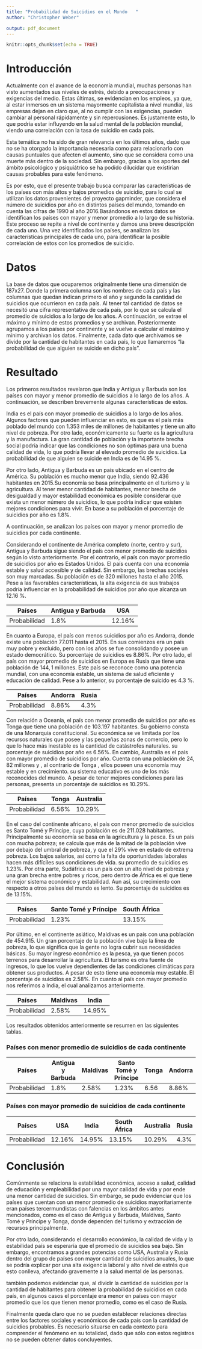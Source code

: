 ```yaml
---
title: "Probabilidad de Suicidios en el Mundo   "
author: "Christopher Weber"

output: pdf_document
---
```


```r
knitr::opts_chunk$set(echo = TRUE)
```

  
    
      
      
# Introducción

Actualmente con el avance de la economía mundial, muchas personas han visto aumentados sus niveles de estrés, debido a preocupaciones y exigencias del medio. Estas últimas, se evidencian en los empleos, ya que, al estar inmersos en un sistema mayormente capitalista a nivel mundial, las empresas dejan en claro que, al no cumplir con las exigencias, pueden cambiar al personal rápidamente y sin repercusiones. Es justamente esto, lo que podría estar influyendo en la salud mental de la población mundial, viendo una correlación con la tasa de suicidio en cada país.  

Esta temática no ha sido de gran relevancia en los últimos años, dado que no se ha otorgado la importancia necesaria como para relacionarlo con causas puntuales que afecten el aumento, sino que se considera como una muerte más dentro de la sociedad. Sin embargo, gracias a los aportes del ámbito psicológico y psiquiátrico se ha podido dilucidar que existirían causas probables para este fenómeno.  

Es por esto, que el presente trabajo busca comparar las características de los países con más altos y bajos promedios de suicidio, para lo cual se utilizan los datos provenientes del proyecto gapminder, que considera el número de suicidios por año en distintos países del mundo, tomando en cuenta las cifras de 1990 al año 2016.Basándonos en estos datos se identifican los países con mayor y menor promedio a lo largo de su historia. Este proceso se repite a nivel de continente y damos una breve descripción de cada uno. Una vez identificados los países, se analizan las características principales de cada uno, para identificar la posible correlación de estos con los promedios de suicidio.

# Datos  

La base de datos que ocuparemos originalmente tiene una dimensión de 187x27. Donde la primera columna son los nombres de cada país y las columnas que quedan indican primero el año y segundo la cantidad de suicidios que ocurrieron en cada país. Al tener tal cantidad de datos se necesitó una cifra representativa de cada país, por lo que se calcula el promedio de suicidios a lo largo de los años. A continuación, se extrae el máximo y mínimo de estos promedios y se archivan. Posteriormente agrupamos a los países por continente y se vuelve a calcular el máximo y mínimo y archivan los datos. Finalmente, cada dato que archivamos se divide por la cantidad de habitantes en cada país, lo que llamaremos "la probabilidad de que alguien se suicide en dicho país".   

\newpage



# Resultado

Los primeros resultados revelaron que India y Antigua y Barbuda son los países con mayor y menor promedio de suicidios a lo largo de los años. A continuación, se describen brevemente algunas características de estos.    

India es el país con mayor promedio de suicidios a lo largo de los años. Algunos factores que pueden influenciar en esto, es que es el país más poblado del mundo con $1.353$ miles de millones de habitantes y tiene un alto nivel de pobreza. Por otro lado, económicamente su fuerte es la agricultura y la manufactura. La gran cantidad de población y la importante brecha social podría indicar que las condiciones no son óptimas para una buena calidad de vida, lo que podría llevar al elevado promedio de suicidios. La probabilidad de que alguien se suicide en India es de 14.95 %.  
  
Por otro lado, Antigua y Barbuda es un país ubicado en el centro de América. Su población es mucho menor que India, siendo $92.436$ habitantes en 2015.Su economía se basa principalmente en el turismo y la agricultura. Al tener menor cantidad de habitantes, menor brecha de desigualdad y mayor estabilidad económica es posible considerar que exista un menor número de suicidios, lo que podría indicar que existen mejores condiciones para vivir. En base a su población el porcentaje de suicidios por año es 1.8%.  


A continuación, se analizan los países con mayor y menor promedio de suicidios por cada continente.     


Considerando el continente de América completo (norte, centro y sur), Antigua y Barbuda sigue siendo el país con menor promedio de suicidios según lo visto anteriormente. Por el contrario, el país con mayor promedio de suicidios por año es Estados Unidos. El país cuenta con una economía estable y salud accesible y de calidad. Sin embargo, las brechas sociales son muy marcadas. Su población es de $320$ millones hasta el año 2015. Pese a las favorables características, la alta exigencia de sus trabajos podría influenciar en la probabilidad de suicidios por año que alcanza un 12.16 %.    

| Países  | Antigua y Barbuda | USA |
| ---------- | ---------- | ---------- |
| Probabilidad | 1.8%  |  12.16% |  

En cuanto a Europa, el país con menos suicidios por año es Andorra, donde existe una población $77.011$ hasta el 2015. En sus comienzos era un país muy pobre y excluido, pero con los años se fue consolidando y posee un estado democrático.  Su porcentaje de suicidios es 8.86%. Por otro lado, el país con mayor promedio de suicidios en Europa es Rusia que tiene una población de $144,1$ millones. Este país se reconoce como una potencia mundial, con una economía estable, un sistema de salud eficiente y educación de calidad. Pese a lo anterior, su porcentaje de suicido es 4.3 %.    

| Países  | Andorra | Rusia |
| ---------- | ---------- | ---------- |
| Probabilidad  | 8.86%  |  4.3% |  

Con relación a Oceanía, el país con menor promedio de suicidios por año es Tonga que tiene una población de $103.197$ habitantes. Su gobierno consta de una Monarquía constitucional. Su económica se ve limitada por los recursos naturales que posee y las pequeñas zonas de comercio, pero lo que lo hace más inestable es la cantidad de catástrofes naturales. su porcentaje de suicidios por año es 6.56%. En cambio, Australia es el país con mayor promedio de suicidios por año. Cuenta con una población de $24,82$ millones y , al contrario de Tonga , ellos poseen una economía muy estable y en crecimiento. su sistema educativo es uno de los más reconocidos del mundo. A pesar de tener mejores condiciones para las personas, presenta un porcentaje de suicidios es 10.29%.   

| Países  | Tonga | Australia |
| ---------- | ---------- | ---------- |
| Probabilidad  | 6.56%  |  10.29% |  


En el caso del continente africano, el país con menor promedio de suicidios es Santo Tomé y Príncipe, cuya población es de $211.028$ habitantes. Principalmente su economía se basa en la agricultura y la pesca. Es un país con mucha pobreza; se calcula que más de la mitad de la población vive por debajo del umbral de pobreza, y que el 29% vive en estado de extrema pobreza. Los bajos salarios, así como la falta de oportunidades laborales hacen más difíciles sus condiciones de vida. su promedio de suicidios es 1.23%. Por otra parte, Sudáfrica es un país con un alto nivel de pobreza y una gran brecha entre pobres y ricos, pero dentro de África es el que tiene el mejor sistema económico y estabilidad. Aun así, su crecimiento con respecto a otros países del mundo es lento. Su porcentaje de suicidios es de 13.15%.   


| Países  | Santo Tomé y Príncipe | South África |
| ---------- | ---------- | ---------- |
| Probabilidad  | 1.23%  |  13.15% |  

Por último, en el continente asiático, Maldivas es un país con una población de $454.915$. Un gran porcentaje de la población vive bajo la línea de pobreza, lo que significa que la gente no logra cubrir sus necesidades básicas. Su mayor ingreso económico es la pesca, ya que tienen pocos terrenos para desarrollar la agricultura. El turismo es otra fuente de ingresos, lo que los vuelve dependientes de las condiciones climáticas para obtener sus productos. A pesar de esto tiene una economía muy estable. El porcentaje de suicidios es  2.58%. En cuanto al país con mayor promedio nos referimos a India, el cual analizamos anteriormente.

| Países  | Maldivas | India |
| ---------- | ---------- | ---------- |
| Probabilidad  |2.58%  |  14.95% |  




Los resultados obtenidos anteriormente se resumen en las siguientes tablas.  


### Países con menor promedio de suicidios de cada continente

| Países  | Antigua y Barbuda | Maldivas | Santo Tomé y Príncipe | Tonga|Andorra | 
| ---------- | ---------- | ---------- |---------- |---------- |---------- |
| Probabilidad  | 1.8%  |  2.58% | 1.23% | 6.56|8.86% |   


### Países con mayor promedio de suicidios de cada continente

| Países  | USA | India |South África | Australia| Rusia| 
| ---------- | ---------- | ---------- |---------- |---------- |---------- |
| Probabilidad  | 12.16%  |  14.95% | 13.15% |10.29% | 4.3%|  


\newpage


# Conclusión

Comúnmente se relaciona la estabilidad económica, acceso a salud, calidad de educación y empleabilidad por una mayor calidad de vida y por ende una menor cantidad de suicidios. Sin embargo, se pudo evidenciar que los países que cuentan con un menor promedio de suicidios mayoritariamente eran países tercermundistas con falencias en los ámbitos antes mencionados, como es el caso de Antigua y Barbuda, Maldivas, Santo Tomé y Príncipe y Tonga, donde dependen del turismo y extracción de recursos principalmente.  

Por otro lado, considerando el desarrollo económico, la calidad de vida y la estabilidad país se esperaría que el promedio de suicidios sea bajo. Sin embargo, encontramos a grandes potencias como USA, Australia y Rusia dentro del grupo de países con mayor cantidad de suicidios anuales, lo que se podría explicar por una alta exigencia laboral y alto nivel de estrés que esto conlleva, afectando gravemente a la salud mental de las personas.  


también podemos evidenciar que, al dividir la cantidad de suicidios por la cantidad de habitantes para obtener la probabilidad de suicidios en cada país, en algunos casos el porcentaje era menor en países con mayor promedio que los que tienen menor promedio, como es el caso de Rusia.

Finalmente queda claro que no se pueden establecer relaciones directas entre los factores sociales y económicos de cada país con la cantidad de suicidios probables. Es necesario situarse en cada contexto para comprender el fenómeno en su totalidad, dado que sólo con estos registros no se pueden obtener datos concluyentes. 


